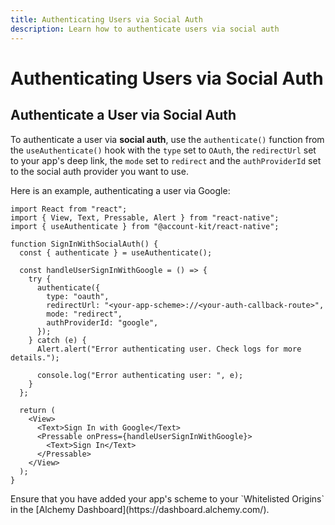 ```yaml
---
title: Authenticating Users via Social Auth
description: Learn how to authenticate users via social auth
---
```


# Authenticating Users via Social Auth

<Markdown src="../../../shared/react-native/setup-guides-snippet.mdx" />

## Authenticate a User via Social Auth

To authenticate a user via **social auth**, use the `authenticate()` function from the `useAuthenticate()` hook with the `type` set to `OAuth`, the `redirectUrl` set to your app's deep link, the `mode` set to `redirect` and the `authProviderId` set to the social auth provider you want to use.

Here is an example, authenticating a user via Google:

```tsx twoslash [example.tsx]
import React from "react";
import { View, Text, Pressable, Alert } from "react-native";
import { useAuthenticate } from "@account-kit/react-native";

function SignInWithSocialAuth() {
  const { authenticate } = useAuthenticate();

  const handleUserSignInWithGoogle = () => {
    try {
      authenticate({
        type: "oauth",
        redirectUrl: "<your-app-scheme>://<your-auth-callback-route>",
        mode: "redirect",
        authProviderId: "google",
      });
    } catch (e) {
      Alert.alert("Error authenticating user. Check logs for more details.");

      console.log("Error authenticating user: ", e);
    }
  };

  return (
    <View>
      <Text>Sign In with Google</Text>
      <Pressable onPress={handleUserSignInWithGoogle}>
        <Text>Sign In</Text>
      </Pressable>
    </View>
  );
}
```

<Tip>
  Ensure that you have added your app's scheme to your `Whitelisted Origins` in
  the [Alchemy Dashboard](https://dashboard.alchemy.com/).
</Tip>
